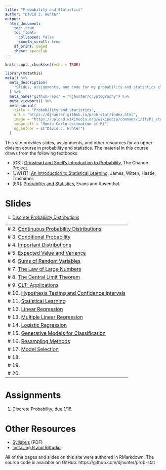```yaml
---
title: "Probability and Statistics"
author: "David J. Hunter"
output:
  html_document:
    toc: true
    toc_float:
      collapsed: false
      smooth_scroll: true
    df_print: paged
    theme: spacelab
---
```


```r
knitr::opts_chunk$set(echo = TRUE)
```

```r
library(metathis)
meta() %>%
  meta_description(
    "Slides, assignments, and code for my probability and statistics class."
  ) %>%
  meta_name("github-repo" = "djhunter/cryptography") %>%
  meta_viewport() %>%
  meta_social(
    title = "Probability and Statistics",
    url = "https://djhunter.github.io/prob-stat/index.html",
    image = "https://upload.wikimedia.org/wikipedia/commons/1/1f/Pi_statistisch.png",
    image_alt = "Monte Carlo estimation of Pi",
    og_author = c("David J. Hunter")
  )
```

This site provides slides, assignments, and other resources for an upper-division course in probability and statistics. The material in this course draws from the following textbooks.

- [GS]: [Grinstead and Snell's Introduction to Probability](https://math.dartmouth.edu/~prob/prob/prob.pdf), The Chance Project.
- [JWHT]: [An Introduction to Statistical Learning](https://hastie.su.domains/ISLR2/ISLRv2_website.pdf), James, Witten, Hastie, Tibshirani. 
- [ER]: [Probability and Statistics](https://www.utstat.toronto.edu/mikevans/jeffrosenthal/book.pdf), Evans and Rosenthal.

# Slides 

1. [Discrete Probability Distributions](slides/01-discrete_prob.html)

---
# 2. [Continuous Probability Distributions]()
# 3. [Conditional Probability]()
# 4. [Important Distributions]()
# 5. [Expected Value and Variance]()
# 6. [Sums of Random Variables]()
# 7. [The Law of Large Numbers]()
# 8. [The Central Limit Theorem]()
# 9. [CLT: Applications]()
# 10. [Hypothesis Testing and Confidence Intervals]()
# 11. [Statistical Learning]()
# 12. [Linear Regression]()
# 13. [Multiple Linear Regression]()
# 14. [Logistic Regression]()
# 15. [Generative Models for Classification]()
# 16. [Resampling Methods]()
# 17. [Model Selection]()
# 18. []()
# 19. []()
# 20. []()
---

# Assignments

1. [Discrete Probability](assignments/01-disc_prob.html), due 1/16.

# Other Resources

- [Syllabus](syllabus/ma130hunterS23.pdf) (PDF)
- [Installing R and RStudio](assignments/installRStudio.html)

All of the pages and slides on this site were authored in RMarkdown. The source code is available on GitHub: https://github.com/djhunter/prob-stat

